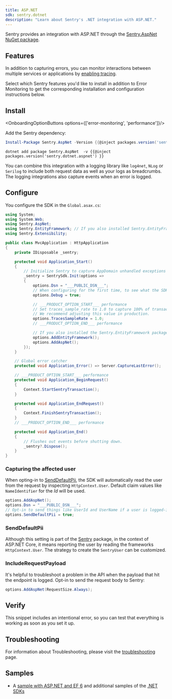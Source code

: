 ```yaml
---
title: ASP.NET
sdk: sentry.dotnet
description: "Learn about Sentry's .NET integration with ASP.NET."
---
```


Sentry provides an integration with ASP.NET through the [Sentry.AspNet NuGet package](https://www.nuget.org/packages/Sentry.AspNet).

## Features

In addition to capturing errors, you can monitor interactions between multiple services or applications by [enabling tracing](/concepts/key-terms/tracing/).

Select which Sentry features you'd like to install in addition to Error Monitoring to get the corresponding installation and configuration instructions below.

## Install

<OnboardingOptionButtons options={['error-monitoring', 'performance']}/>

Add the Sentry dependency:

```powershell {tabTitle:Package Manager}
Install-Package Sentry.AspNet -Version {{@inject packages.version('sentry.dotnet.aspnet') }}
```

```shell {tabTitle:.NET Core CLI}
dotnet add package Sentry.AspNet  -v {{@inject packages.version('sentry.dotnet.aspnet') }}
```

You can combine this integration with a logging library like `log4net`, `NLog` or `Serilog` to include both request data
as well as your logs as breadcrumbs. The logging integrations also capture events when an error is logged.

## Configure

You configure the SDK in the `Global.asax.cs`:


```csharp
using System;
using System.Web;
using Sentry.AspNet;
using Sentry.EntityFramework; // If you also installed Sentry.EntityFramework
using Sentry.Extensibility;

public class MvcApplication : HttpApplication
{
    private IDisposable _sentry;

    protected void Application_Start()
    {
        // Initialize Sentry to capture AppDomain unhandled exceptions and more.
        _sentry = SentrySdk.Init(options =>
        {
            options.Dsn = "___PUBLIC_DSN___";
            // When configuring for the first time, to see what the SDK is doing:
            options.Debug = true;

            // ___PRODUCT_OPTION_START___ performance
            // Set traces_sample_rate to 1.0 to capture 100% of transactions for performance monitoring.
            // We recommend adjusting this value in production.
            options.TracesSampleRate = 1.0;
            // ___PRODUCT_OPTION_END___ performance

            // If you also installed the Sentry.EntityFramework package
            options.AddEntityFramework();
            options.AddAspNet();
        });
    }

    // Global error catcher
    protected void Application_Error() => Server.CaptureLastError();

    // ___PRODUCT_OPTION_START___ performance
    protected void Application_BeginRequest()
    {
        Context.StartSentryTransaction();
    }

    protected void Application_EndRequest()
    {
        Context.FinishSentryTransaction();
    }
    // ___PRODUCT_OPTION_END___ performance

    protected void Application_End()
    {
        // Flushes out events before shutting down.
        _sentry?.Dispose();
    }
}
```

### Capturing the affected user

When opting-in to [SendDefaultPii](#senddefaultpii), the SDK will automatically read the user from the request by inspecting `HttpContext.User`. Default claim values like `NameIdentifier` for the _Id_ will be used.


```csharp
options.AddAspNet();
options.Dsn = "___PUBLIC_DSN___";
// Opt-in to send things like UserId and UserName if a user is logged-in
options.SendDefaultPii = true;
```

### SendDefaultPii

Although this setting is part of the [Sentry](/platforms/dotnet/) package, in the context of ASP.NET Core, it means reporting the user by reading the frameworks `HttpContext.User`. The strategy to create the `SentryUser` can be customized.

### IncludeRequestPayload

It's helpful to troubleshoot a problem in the API when the payload that hit the endpoint is logged.
Opt-in to send the request body to Sentry:

```csharp
options.AddAspNet(RequestSize.Always);
```

## Verify

This snippet includes an intentional error, so you can test that everything is working as soon as you set it up.

<PlatformContent includePath="getting-started-verify" />

## Troubleshooting

For information about Troubleshooting, please visit the [troubleshooting](troubleshooting) page.

## Samples

- A [sample with ASP.NET and EF 6](https://github.com/getsentry/examples/tree/master/dotnet/AspNetMvc5Ef6) and additional samples of the [.NET SDKs](https://github.com/getsentry/examples/tree/master/dotnet)
